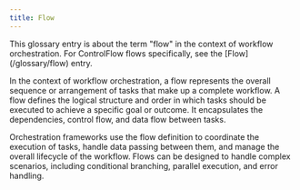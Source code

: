 ```yaml
---
title: Flow
---
```


<Info>
This glossary entry is about the term "flow" in the context of workflow orchestration. For ControlFlow flows specifically, see the [Flow](/glossary/flow) entry.
</Info>

In the context of workflow orchestration, a flow represents the overall sequence or arrangement of tasks that make up a complete workflow. A flow defines the logical structure and order in which tasks should be executed to achieve a specific goal or outcome. It encapsulates the dependencies, control flow, and data flow between tasks. 

Orchestration frameworks use the flow definition to coordinate the execution of tasks, handle data passing between them, and manage the overall lifecycle of the workflow. Flows can be designed to handle complex scenarios, including conditional branching, parallel execution, and error handling.